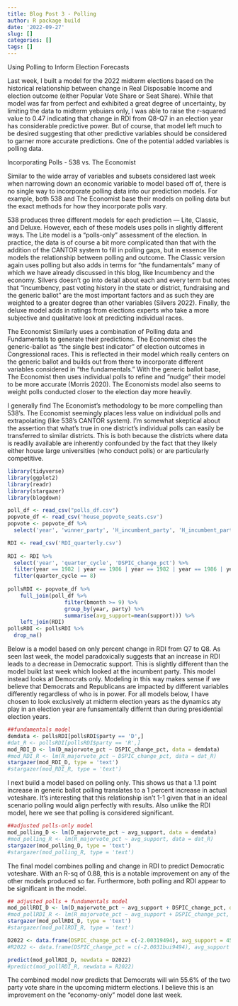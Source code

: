 ```yaml
---
title: Blog Post 3 - Polling
author: R package build
date: '2022-09-27'
slug: []
categories: []
tags: []
---
```


Using Polling to Inform Election Forecasts

Last week, I built a model for the 2022 midterm elections based on the historical relationship between change in Real Disposable Income and election outcome (either Popular Vote Share or Seat Share). While that model was far from perfect and exhibited a great degree of uncertainty, by limiting the data to midterm yebuiars only, I was able to raise the r-squared value to 0.47 indicating that change in RDI from Q8-Q7 in an election year has considerable predictive power. But of course, that model left much to be desired suggesting that other predictive variables should be considered to garner more accurate predictions. One of the potential added variables is polling data. 

Incorporating Polls - 538 vs. The Economist

Similar to the wide array of variables and subsets considered last week when narrowing down an economic variable to model based off of, there is no single way to incorporate polling data into our prediction models. For example, both 538 and The Economist base their models on polling data but the exact methods for how they incorporate polls vary. 

538 produces three different models for each prediction — Lite, Classic, and Deluxe. However, each of these models uses polls in slightly different ways. The Lite model is a “polls-only” assessment of the election.  In practice, the data is of course a bit more complicated than that with the addition of the CANTOR system to fill in polling gaps, but in essence lite models the relationship between polling and outcome.  The Classic version again uses polling but also adds in terms for “the fundamentals” many of which we have already discussed in this blog, like Incumbency and the economy. Silvers doesn’t go into detail about each and every term but notes that “incumbency, past voting history in the state or district, fundraising and the generic ballot” are the most important factors and as such they are weighted to a greater degree than other variables (Silvers 2022). Finally, the deluxe model adds in ratings from elections experts who take a more subjective and qualitative look at predicting individual races.

The Economist Similarly uses a combination of Polling data and Fundamentals to generate their predictions. The Economist cites the generic-ballot as “the single best indicator” of election outcomes in Congressional races. This is reflected in their model which really centers on the generic ballot and builds out from there to incorporate different variables considered in “the fundamentals.” With the generic ballot base, The Economist then uses individual polls to refine and “nudge” their model to be more accurate (Morris 2020). The Economists model also seems to weight polls conducted closer to the election day more heavily.  

I generally find The Economist’s methodology to be more compelling than 538’s.  The Economist seemingly places less value on individual polls and extrapolating (like 538’s CANTOR system).  I’m somewhat skeptical about the assertion that what's true in one district's individual polls can easily be transferred to similar districts.  This is both because the districts where data is readily available are inherently confounded by the fact that they likely either house large universities (who conduct polls) or are particularly competitive. 


```r
library(tidyverse)
library(ggplot2)
library(readr)
library(stargazer)
library(blogdown)
```

```r
poll_df <- read_csv("polls_df.csv")
popvote_df <- read_csv('house_popvote_seats.csv')
popvote <- popvote_df %>%
  select('year', 'winner_party', 'H_incumbent_party', 'H_incumbent_party_majorvote_pct','D_majorvote_pct', 'R_majorvote_pct')

RDI <- read_csv('RDI_quarterly.csv')
  
RDI <- RDI %>%
  select('year', 'quarter_cycle', 'DSPIC_change_pct') %>% 
  filter(year == 1982 | year == 1986 | year == 1982 | year == 1986 | year == 1990 | year == 1994 | year == 1994 | year == 1998 | year == 2002 | year == 2006 | year == 2010 | year == 2014 | year == 2018 | year == 2022) %>%  
  filter(quarter_cycle == 8) 
  
pollsRDI <- popvote_df %>% 
    full_join(poll_df %>% 
                  filter(bmonth >= 9) %>% 
                  group_by(year, party) %>% 
                  summarise(avg_support=mean(support))) %>% 
    left_join(RDI)
pollsRDI <- pollsRDI %>%
  drop_na()

```

Below is a model based on only percent change in RDI from Q7 to Q8.  As seen last week, the model paradoxically suggests that an increase in RDI leads to a decrease in Democratic support.  This is slightly different than the model buikt last week which looked at the incumbent party. This model instead looks at Democrats only. Modeling in this way makes sense if we believe that Democrats and Republicans are impacted by different variables differently regardless of who is in power. For all models below, I have chosen to look exclusively at midterm election years as the dynamics aty play in an election year are funsamentally differnt than during presidential election years. 

```r
##fundamentals model
demdata <- pollsRDI[pollsRDI$party == 'D',]
#dat_R <- pollsRDI[pollsRDI$party == 'R',]
mod_RDI_D <- lm(D_majorvote_pct ~ DSPIC_change_pct, data = demdata)
#mod_RDI_R <- lm(R_majorvote_pct ~ DSPIC_change_pct, data = dat_R)
stargazer(mod_RDI_D, type = 'text')
#stargazer(mod_RDI_R, type = 'text')
```

I next build a model based on polling only.  This shows us that a 1.1 point increase in generic ballot polling translates to a 1 percent increase in actual voteshare. It's interesting that this relationship isn't 1-1 given that in an ideal scenario polling would align perfectly with results. Also unlike the RDI model, here we see that polling is considered significant.

```r
##adjusted polls-only model
mod_polling_D <- lm(D_majorvote_pct ~ avg_support, data = demdata)
#mod_polling_R <- lm(R_majorvote_pct ~ avg_support, data = dat_R)
stargazer(mod_polling_D, type = 'text')
#stargazer(mod_polling_R, type = 'text')
```

The final model combines polling and change in RDI to predict Democratic voteshare.  With an R-sq of 0.88, this is a notable improvement on any of the other models produced so far. Furthermore, both polling and RDI appear to be significant in the model. 

```r
## adjusted polls + fundamentals model
mod_pollRDI_D <- lm(D_majorvote_pct ~ avg_support + DSPIC_change_pct, data = demdata)
#mod_pollRDI_R <- lm(R_majorvote_pct ~ avg_support + DSPIC_change_pct, data = dat_R)
stargazer(mod_pollRDI_D, type = 'text')
#stargazer(mod_pollRDI_R, type = 'text')
```


```r
D2022 <- data.frame(DSPIC_change_pct = c(-2.00319494), avg_support = 45.1)
#R2022 <- data.frame(DSPIC_change_pct = c(-2.0031bui9494), avg_support = 43.8)

predict(mod_pollRDI_D, newdata = D2022)
#predict(mod_pollRDI_R, newdata = R2022)
```

The combined model now predicts that Democrats will win 55.6% of the two party vote share in the upcoming midterm elections. I believe this is an improvement on the "economy-only" model done last week. 
